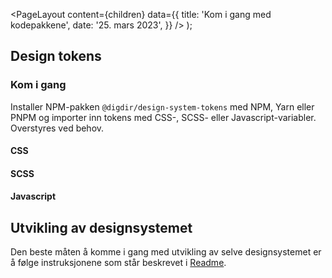 
<Meta
  title='Kom i gang med kodepakkene'
  description='Beskrivelse'
/>

  <PageLayout
    content={children}
    data={{
      title: 'Kom i gang med kodepakkene',
      date: '25. mars 2023',
    }}
  />
);

## Design tokens

### Kom i gang

Installer NPM-pakken `@digdir/design-system-tokens` med NPM, Yarn eller PNPM og importer inn tokens med CSS-, SCSS- eller Javascript-variabler. Overstyres ved behov.

#### CSS

<CodeSnippet
  children='
@import "@digdir/design-system-tokens/build/tokens.css";
:root {
  --my-text-color: var(--color-text-background-light);
}'
  language='css'
/>

#### SCSS

<CodeSnippet
  children='
@use "@digdir/design-system-tokens/build/tokens.scss" as tokens;
$my-text-color: tokens.$color-text-background-light;'
  language='scss'
/>

#### Javascript

<CodeSnippet
  children='
const myTextColor = tokens.color.text.background.light'
  language='javascript'
/>

## Utvikling av designsystemet

Den beste måten å komme i gang med utvikling av selve designsystemet er å følge instruksjonene som står beskrevet i [Readme](https://github.com/digdir/designsystem#----------felles-designsystem).
